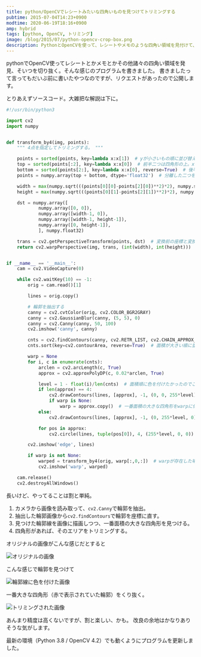 ```yaml
---
title: python/OpenCVでレシートみたいな四角いものを見つけてトリミングする
pubtime: 2015-07-04T14:23+0900
modtime: 2020-06-19T18:16+0900
amp: hybrid
tags: [python, OpenCV, トリミング]
image: /blog/2015/07/python-opencv-crop-box.png
description: PythonとOpenCVを使って、レシートやメモのような四角い領域を見付けて、その部分だけ綺麗に切り抜くプログラムを書いてみました。
---
```


pythonでOpenCV使ってレシートとかメモとかその他諸々の四角い領域を発見、そいつを切り抜く。そんな感じのプログラムを書きました。
書きましたって言ってもだいぶ前に書いたやつなのですが、リクエストがあったので公開します。

とりあえずソースコード。大雑把な解説は下に。
``` python
#!/usr/bin/python3

import cv2
import numpy


def transform_by4(img, points):
    """ 4点を指定してトリミングする。 """

    points = sorted(points, key=lambda x:x[1])  # yが小さいもの順に並び替え。
    top = sorted(points[:2], key=lambda x:x[0])  # 前半二つは四角形の上。xで並び替えると左右も分かる。
    bottom = sorted(points[2:], key=lambda x:x[0], reverse=True)  # 後半二つは四角形の下。同じくxで並び替え。
    points = numpy.array(top + bottom, dtype='float32')  # 分離した二つを再結合。

    width = max(numpy.sqrt(((points[0][0]-points[2][0])**2)*2), numpy.sqrt(((points[1][0]-points[3][0])**2)*2))
    height = max(numpy.sqrt(((points[0][1]-points[2][1])**2)*2), numpy.sqrt(((points[1][1]-points[3][1])**2)*2))

    dst = numpy.array([
            numpy.array([0, 0]),
            numpy.array([width-1, 0]),
            numpy.array([width-1, height-1]),
            numpy.array([0, height-1]),
            ], numpy.float32)

    trans = cv2.getPerspectiveTransform(points, dst)  # 変換前の座標と変換後の座標の対応を渡すと、透視変換行列を作ってくれる。
    return cv2.warpPerspective(img, trans, (int(width), int(height)))  # 透視変換行列を使って切り抜く。


if __name__ == '__main__':
    cam = cv2.VideoCapture(0)

    while cv2.waitKey(10) == -1:
        orig = cam.read()[1]

        lines = orig.copy()

        # 輪郭を抽出する
        canny = cv2.cvtColor(orig, cv2.COLOR_BGR2GRAY)
        canny = cv2.GaussianBlur(canny, (5, 5), 0)
        canny = cv2.Canny(canny, 50, 100)
        cv2.imshow('canny', canny)

        cnts = cv2.findContours(canny, cv2.RETR_LIST, cv2.CHAIN_APPROX_SIMPLE)[0]  # 抽出した輪郭に近似する直線（？）を探す。
        cnts.sort(key=cv2.contourArea, reverse=True)  # 面積が大きい順に並べ替える。

        warp = None
        for i, c in enumerate(cnts):
            arclen = cv2.arcLength(c, True)
            approx = cv2.approxPolyDP(c, 0.02*arclen, True)

            level = 1 - float(i)/len(cnts)  # 面積順に色を付けたかったのでこんなことをしている。
            if len(approx) == 4:
                cv2.drawContours(lines, [approx], -1, (0, 0, 255*level), 2)
                if warp is None:
                    warp = approx.copy()  # 一番面積の大きな四角形をwarpに保存。
            else:
                cv2.drawContours(lines, [approx], -1, (0, 255*level, 0), 2)

            for pos in approx:
                cv2.circle(lines, tuple(pos[0]), 4, (255*level, 0, 0))

        cv2.imshow('edge', lines)

        if warp is not None:
            warped = transform_by4(orig, warp[:,0,:])  # warpが存在した場合、そこだけくり抜いたものを作る。
            cv2.imshow('warp', warped)

    cam.release()
    cv2.destroyAllWindows()
```
長いけど、やってることは割と単純。

1. カメラから画像を読み取って、`cv2.Canny`で輪郭を抽出。
2. 抽出した輪郭画像から`cv2.findContours`で輪郭を座標に直す。
3. 見つけた輪郭線を画像に描画しつつ、一番面積の大きな四角形を見つける。
4. 四角形があれば、そのエリアをトリミングする。

オリジナルの画像がこんな感じだとすると

![オリジナルの画像](/blog/2015/07/crop-box-original.jpg "640x480")

こんな感じで輪郭を見つけて

![輪郭線に色を付けた画像](/blog/2015/07/crop-box-edge.jpg "640x480")

一番大きな四角形（赤で表示されていた輪郭）をくり抜く。

![トリミングされた画像](/blog/2015/07/crop-box-warp.jpg "640x480")

あんまり精度は高くないですが、割と楽しい、かも。
改良の余地はかなりありそうな気がします。


<PS date="2020-06-19">

最新の環境（Python 3.8 / OpenCV 4.2）でも動くようにプログラムを更新しました。

</PS>
